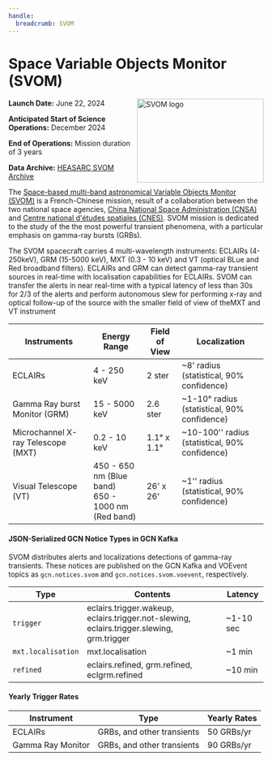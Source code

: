 ```yaml
---
handle:
  breadcrumb: SVOM
---
```



# Space Variable Objects Monitor (SVOM)

<img
  src={logo}
  align="right"
  width="250"
  height="165"
  alt="SVOM logo"
  className="grid-col-6 mobile-lg:grid-col-4 tablet:grid-col-2 desktop:grid-col-3 height-auto"
/>

**Launch Date:** June 22, 2024

**Anticipated Start of Science Operations:** December 2024

**End of Operations:** Mission duration of 3 years

**Data Archive:**
[HEASARC SVOM Archive](https://heasarc.gsfc.nasa.gov/docs/heasarc/missions/svom.html)

The [Space-based multi-band astronomical Variable Objects Monitor (SVOM)](https://www.svom.eu/en/the-svom-mission/) is a French-Chinese mission, result of a collaboration between the two national space agencies, [China National Space Administration (CNSA)](https://www.cnsa.gov.cn/english/index.html) and [Centre national d'études spatiales (CNES)](https://irfu.cea.fr/dap/en/Phocea/Vie_des_labos/Ast/ast_technique.php?id_ast=2276). SVOM mission is dedicated to the study of the the most powerful transient phenomena, with a particular emphasis on gamma-ray bursts (GRBs).

The SVOM spacecraft carries 4 multi-wavelength instruments: ECLAIRs (4-250keV), GRM (15-5000 keV), MXT (0.3 - 10 keV) and VT (optical BLue and Red broadband filters). ECLAIRs and GRM can detect gamma-ray transient sources in real-time with localisation capabilities for ECLAIRs. SVOM can transfer the alerts in near real-time with a typical latency of less than 30s for 2/3 of the alerts and perform autonomous slew for performing x-ray and optical follow-up of the source with the smaller field of view of theMXT and VT instrument

 <div className="overflow-table">

| Instruments                        | Energy Range                                           | Field of View | Localization                                   |
| ---------------------------------- | ------------------------------------------------------ | ------------- | ---------------------------------------------- |
| ECLAIRs                            | 4 - 250 keV                                            | 2 ster        | ~8' radius (statistical, 90% confidence)       |
| Gamma Ray burst Monitor (GRM)      | 15 - 5000 keV                                          | 2.6 ster      | ~1-10° radius (statistical, 90% confidence)    |
| Microchannel X-ray Telescope (MXT) | 0.2 - 10 keV                                           | 1.1° x 1.1°   | ~10-100'' radius (statistical, 90% confidence) |
| Visual Telescope (VT)              | 450 - 650 nm (Blue band) <br/>650 - 1000 nm (Red band) | 26' x 26'     | ~1'' radius (statistical, 90% confidence)      |

 </div>

#### JSON-Serialized GCN Notice Types in GCN Kafka

SVOM distributes alerts and localizations detections of gamma-ray transients. These notices are published on the GCN Kafka and VOEvent topics as `gcn.notices.svom` and `gcn.notices.svom.voevent`, respectively.

 <div className="overflow-table">

| Type               | Contents                                                                                  | Latency   |
| ------------------ | ----------------------------------------------------------------------------------------- | --------- |
| `trigger`          | eclairs.trigger.wakeup, eclairs.trigger.not-slewing, eclairs.trigger.slewing, grm.trigger | ~1-10 sec |
| `mxt.localisation` | mxt.localisation                                                                          | ~1 min    |
| `refined`          | eclairs.refined, grm.refined, eclgrm.refined                                              | ~10 min   |

 </div>

#### Yearly Trigger Rates

 <div className="overflow-table">

| Instrument        | Type                       | Yearly Rates |
| ----------------- | -------------------------- | ------------ |
| ECLAIRs           | GRBs, and other transients | 50 GRBs/yr   |
| Gamma Ray Monitor | GRBs, and other transients | 90 GRBs/yr   |

 </div>
